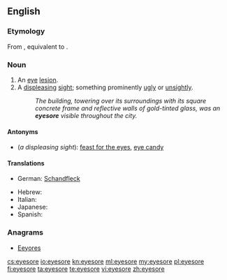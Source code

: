 ==English==

===Etymology===
From {{etyl|enm|en}} {{term|eiesor|lang=enm}}, equivalent to {{compound|eye|sore}}.

===Noun===
{{en-noun}}

# An [[eye]] [[lesion]].
# A [[displeasing]] [[sight]]; something prominently [[ugly]] or [[unsightly]].
#:''The building, towering over its surroundings with its square concrete frame and reflective walls of gold-tinted glass, was an '''eyesore''' visible throughout the city.''

====Antonyms====
*(''a displeasing sight''): [[feast for the eyes]], [[eye candy]]

====Translations====
{{trans-top|a displeasing sight}}
*German: [[Schandfleck]] {{m}}
{{trans-mid}}
* Hebrew: {{t-|he|מחזה לא נעים|sc=Hebr}}
* Italian: {{t-|it|pugno in un occhio}}
* Japanese: {{t-|ja|目障り|tr=mezawari|sc=Jpan}}
* Spanish: {{t-|es|esperpento|m}}
{{trans-bottom}}

===Anagrams===
* [[Eeyores#English|Eeyores]]

[[cs:eyesore]]
[[io:eyesore]]
[[kn:eyesore]]
[[ml:eyesore]]
[[my:eyesore]]
[[pl:eyesore]]
[[fi:eyesore]]
[[ta:eyesore]]
[[te:eyesore]]
[[vi:eyesore]]
[[zh:eyesore]]